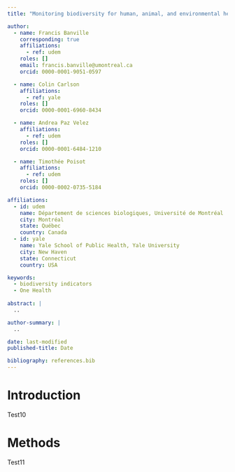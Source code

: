 ```yaml
---
title: "Monitoring biodiversity for human, animal, and environmental health"

author:
  - name: Francis Banville
    corresponding: true
    affiliations:
      - ref: udem
    roles: []
    email: francis.banville@umontreal.ca
    orcid: 0000-0001-9051-0597

  - name: Colin Carlson
    affiliations:
      - ref: yale
    roles: []
    orcid: 0000-0001-6960-8434

  - name: Andrea Paz Velez 
    affiliations:
      - ref: udem
    roles: []
    orcid: 0000-0001-6484-1210

  - name: Timothée Poisot
    affiliations:
      - ref: udem
    roles: []
    orcid: 0000-0002-0735-5184

affiliations:
  - id: udem
    name: Département de sciences biologiques, Université de Montréal
    city: Montréal
    state: Québec
    country: Canada
  - id: yale
    name: Yale School of Public Health, Yale University 
    city: New Haven
    state: Connecticut
    country: USA

keywords:
  - biodiversity indicators
  - One Health
  
abstract: |
  ..

author-summary: |
  ..

date: last-modified
published-title: Date

bibliography: references.bib 
---
```


# Introduction

Test10

# Methods

Test11